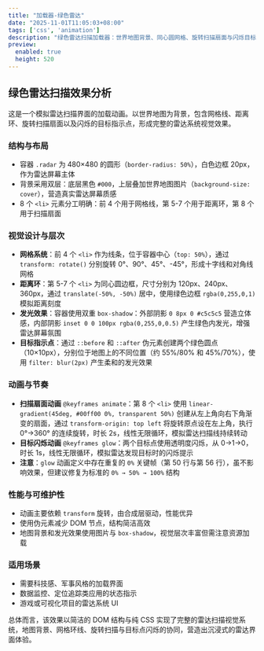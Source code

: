```yaml
---
title: "加载器-绿色雷达"
date: "2025-11-01T11:05:03+08:00"
tags: ['css', 'animation']
description: "绿色雷达扫描加载器：世界地图背景、同心圆网格、旋转扫描扇面与闪烁目标点；依赖 transform 渐变与伪元素，营造经典雷达界面动效。"
preview:
  enabled: true
  height: 520
---
```


## 绿色雷达扫描效果分析

这是一个模拟雷达扫描界面的加载动画。以世界地图为背景，包含网格线、距离环、旋转扫描扇面以及闪烁的目标指示点，形成完整的雷达系统视觉效果。

### 结构与布局
- 容器 `.radar` 为 480×480 的圆形（`border-radius: 50%`），白色边框 20px，作为雷达屏幕主体
- 背景采用双层：底层黑色 `#000`，上层叠加世界地图图片（`background-size: cover`），营造真实雷达屏幕质感
- 8 个 `<li>` 元素分工明确：前 4 个用于网格线，第 5-7 个用于距离环，第 8 个用于扫描扇面

### 视觉设计与层次
- **网格系统**：前 4 个 `<li>` 作为线条，位于容器中心（`top: 50%`），通过 `transform: rotate()` 分别旋转 0°、90°、45°、-45°，形成十字线和对角线网格
- **距离环**：第 5-7 个 `<li>` 为同心圆边框，尺寸分别为 120px、240px、360px，通过 `translate(-50%, -50%)` 居中，使用绿色边框 `rgba(0,255,0,1)` 模拟距离刻度
- **发光效果**：容器使用双重 `box-shadow`：外部阴影 `0 8px 0 #c5c5c5` 营造立体感，内部阴影 `inset 0 0 100px rgba(0,255,0,0.5)` 产生绿色内发光，增强雷达屏幕氛围
- **目标指示点**：通过 `::before` 和 `::after` 伪元素创建两个绿色圆点（10×10px），分别位于地图上的不同位置（约 55%/80% 和 45%/70%），使用 `filter: blur(2px)` 产生柔和的发光效果

### 动画与节奏
- **扫描扇面动画** `@keyframes animate`：第 8 个 `<li>` 使用 `linear-gradient(45deg, #00ff00 0%, transparent 50%)` 创建从左上角向右下角渐变的扇面，通过 `transform-origin: top left` 将旋转原点设在左上角，执行 0°→360° 的连续旋转，时长 2s，线性无限循环，模拟雷达扫描线持续转动
- **目标闪烁动画** `@keyframes glow`：两个目标点使用透明度闪烁，从 0→1→0，时长 1s，线性无限循环，模拟雷达发现目标时的闪烁提示
- **注意**：`glow` 动画定义中存在重复的 `0%` 关键帧（第 50 行与第 56 行），虽不影响效果，但建议修复为标准的 `0% → 50% → 100%` 结构

### 性能与可维护性
- 动画主要依赖 `transform` 旋转，由合成层驱动，性能优异
- 使用伪元素减少 DOM 节点，结构简洁高效
- 地图背景和发光效果使用图片与 `box-shadow`，视觉层次丰富但需注意资源加载

### 适用场景
- 需要科技感、军事风格的加载界面
- 数据监控、定位追踪类应用的状态指示
- 游戏或可视化项目的雷达系统 UI

总体而言，该效果以简洁的 DOM 结构与纯 CSS 实现了完整的雷达扫描视觉系统，地图背景、网格环线、旋转扫描与目标点闪烁的协同，营造出沉浸式的雷达界面体验。


<CodeViewer postId="loader-green-radar" />